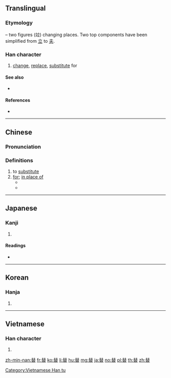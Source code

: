 ==Translingual==
{{stroke order|strokes=12}}

===Etymology===
{{Han etyl}}
{{Han compound|竝|曰|ls=ic}} – two figures (竝) changing places. Two top components have been simplified from [[立]] to [[夫]].

===Han character===
{{Han char|rn=73|rad=曰|as=08|sn=12|four=55603|canj=QOA|ids=⿱㚘曰}}

# [[change]], [[replace]], [[substitute]] for

====See also====
* {{l|mul|賛}} <!-- Unrelated, but similar simplification -->

====References====
* {{Han ref|kx=0503.040|dkj=14300|dj=0877.030|hdz=21515.080|uh=66FF|ud=26367|bh=B4C0|bd=46272}}

----

==Chinese==
{{zh-forms}}

===Pronunciation===
{{zh-pron
|m=tì
|c=tai3
|h=pfs=thai/thi
|mn=thè/thòe
|mc=y
|oc=y
|ma=
|cat=v
}}

===Definitions===
{{zh-hanzi}}

# to [[substitute]]
# [[for]]; [[in place of]]
#* {{zh-x|他 替 我 去 了 趟 超市。|He went to the supermarket '''for''' me. (Originally, I was the person who should go to the supermarket)}}
#* {{zh-x|奴才 替 天下百姓 感激 皇太后 恩典！|I, '''on behalf of''' the people throughout the world, [hereby] express my gratitude for the kindness of the empress dowager!|ref={{w|zh:苍穹之昴 (电视剧)|The Firmament of the Pleiades}}}}

----

==Japanese==

===Kanji===
{{ja-kanji|grade=c|rs=曰08}}

# {{defn|lang=ja|sort=曰08}}

====Readings====
* {{ja-readings|on=[[たい]] (tai), [[てい]] (tei)|kun=[[かえる]] (kaeru), [[すたれる]] (sutareru), [[かわる]] (kawaru)}}

----

==Korean==

===Hanja===
{{ko-hanja|hangeul=체|eumhun=|rv=che|mr=ch'e|y=chey}}

# {{defn|lang=ko|sort=曰08}}

----

==Vietnamese==

===Han character===
{{vi-readings|rs=曰08|hanviet=thế}}

# {{defn|lang=vi|sort=曰08}}

[[Category:Vietnamese Han tu]]

[[zh-min-nan:替]]
[[fr:替]]
[[ko:替]]
[[li:替]]
[[hu:替]]
[[mg:替]]
[[ja:替]]
[[no:替]]
[[pl:替]]
[[th:替]]
[[zh:替]]